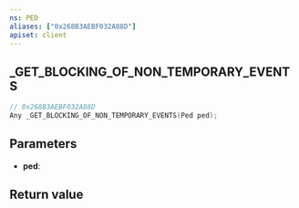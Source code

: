 ```yaml
---
ns: PED
aliases: ["0x268B3AEBF032A88D"]
apiset: client
---
```

## _GET_BLOCKING_OF_NON_TEMPORARY_EVENTS

```c
// 0x268B3AEBF032A88D
Any _GET_BLOCKING_OF_NON_TEMPORARY_EVENTS(Ped ped);
```


## Parameters
* **ped**:

## Return value
